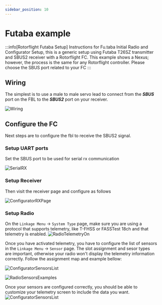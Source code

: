 ```yaml
---
sidebar_position: 10
---
```


# Futaba example 

:::info[Rotorflight Futaba Setup]
Instructions for Fu.taba Initial Radio and Configurator Setup, this is a generic setup using Futaba T26SZ transmitter and SBUS2 receiver with a Rotorflight FC. This example shows a Nexus; however, the process is the same for any Rotorflight controller. Please choose the SBUS port related to your FC
:::

## Wiring
The simplest is to use a male to male servo lead to connect from the ***SBUS*** port on the FBL to the ***SBUS2*** port on your receiver.

![Wiring](./img/wiring.jpg)

## Configure the FC
Next steps are to configure the fbl to receive the SBUS2 signal.

### Setup UART ports
Set the SBUS port to be used for serial rx communication

![SerialRX](./img/serialrx.png)

### Setup Receiver 
Then visit the receiver page and configure as follows

![ConfiguratorRXPage](./img/configurator.png)

### Setup Radio
On the ```Linkage Menu``` -> ```System Type``` page, make sure you are using a protocol that supports telemetry, like T-FHSS or FASSTest 18ch and that telemetry is enabled.
![RadioTelemetryOn](./img/telemetry-on.jpg)

Once you have activated telemetry, you have to configure the list of sensors in the ```Linkage Menu``` -> ```Sensor``` page. The slot assignment and sesor types are important, otherwise your radio won't display the telemetry information correctly.
Follow the assignment map and example bellow:

![ConfiguratorSensorsList](./img/sensors.png)

![RadioSensorsExamples](./img/sensors-example.jpg)

Once your sensors are configured correctly, you should be able to customize your telemetry screen to include the data you want. 
![ConfiguratorSensorsList](./img/telemetry-display.jpg)